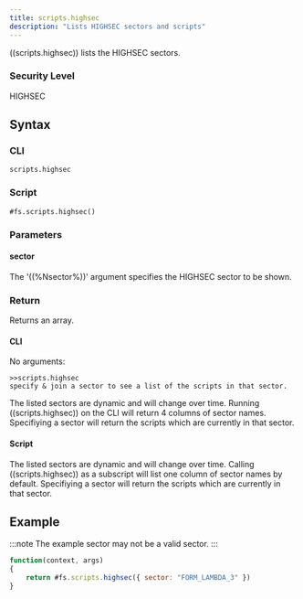 ```yaml
---
title: scripts.highsec
description: "Lists HIGHSEC sectors and scripts"
---
```


((scripts.highsec)) lists the HIGHSEC sectors.

### Security Level

HIGHSEC

## Syntax

### CLI

```
scripts.highsec
```

### Script

```
#fs.scripts.highsec()
```

### Parameters

#### sector

The '((%Nsector%))' argument specifies the HIGHSEC sector to be shown.

### Return

Returns an array.

#### CLI

No arguments:

```
>>scripts.highsec
specify & join a sector to see a list of the scripts in that sector.
```

The listed sectors are dynamic and will change over time. Running ((scripts.highsec)) on the CLI will return 4 columns of sector names. Specifiying a sector will return the scripts which are currently in that sector.

#### Script

The listed sectors are dynamic and will change over time. Calling ((scripts.highsec)) as a subscript will list one column of sector names by default. Specifiying a sector will return the scripts which are currently in that sector.

## Example

:::note
The example sector may not be a valid sector.
:::

```js
function(context, args)
{
	return #fs.scripts.highsec({ sector: "FORM_LAMBDA_3" })
}
```
